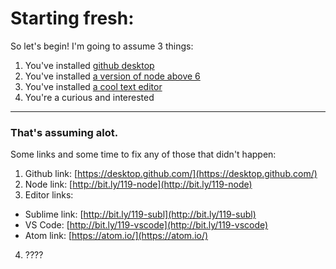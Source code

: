 # Starting fresh:

So let's begin! I'm going to assume 3 things:

1. You've installed [github desktop](https://desktop.github.com/)
2. You've installed [a version of node above 6](https://nodejs.org/en/download/)
3. You've installed [a cool text editor](https://code.visualstudio.com/)
4. You're a curious and interested

---
### That's assuming alot.

Some links and some time to fix any of those that didn't happen:

1. Github link: [https://desktop.github.com/](https://desktop.github.com/)
2. Node link: [http://bit.ly/119-node](http://bit.ly/119-node)
3. Editor links:
  * Sublime link: [http://bit.ly/119-subl](http://bit.ly/119-subl)
  * VS Code: [http://bit.ly/119-vscode](http://bit.ly/119-vscode)
  * Atom link: [https://atom.io/](https://atom.io/)
4. ????